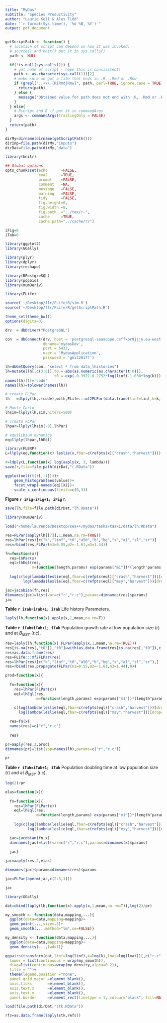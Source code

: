 ```yaml
---
title: "MyDas"
subtitle: "Species Productivity"
author: "Laurie Kell & Alex Tidd"
date: "`r format(Sys.time(), '%d %B, %Y')`"
output: pdf_document
---
```


```r
getScriptPath <- function() {
  # location of script can depend on how it was invoked:
  # source() and knit() put it in sys.calls()
  path <- NULL

  if(!is.null(sys.calls())) {
    # get name of script - hope this is consisitent!
    path <- as.character(sys.call(1))[2] 
    # make sure we got a file that ends in .R, .Rmd or .Rnw
    if (grepl("..+\\.[R|Rmd|Rnw]", path, perl=TRUE, ignore.case = TRUE) )  {
      return(path)
    } else { 
      message("Obtained value for path does not end with .R, .Rmd or .Rnw: ", path)
    }
  } else{
    # Rscript and R -f put it in commandArgs
    args <- commandArgs(trailingOnly = FALSE)
  }
  return(path)
}

dirMy=dirname(dirname(getScriptPath()))
dirInp=file.path(dirMy,"inputs")
dirDat=file.path(dirMy,"data")
```

```r
library(knitr)

## Global options
opts_chunk$set(echo      =FALSE,
               eval      =TRUE,
               prompt    =FALSE,
               comment   =NA,
               message   =FALSE,
               warning   =FALSE,
               tidy      =FALSE,
               fig.height=6,
               fig.width =8,
               fig.path  ="../tex/r-",
               cache     =TRUE,
               cache.path="../cache/r/")

iFig=0
iTab=0
```

```r
library(ggplot2)
library(GGally)

library(plyr)
library(dplyr)
library(reshape)

library(RPostgreSQL)
library(popbio)
library(numDeriv)

library(FLife)
```

```r
source('~/Desktop/flr/FLife/R/sim.R')
source('~/Desktop/flr/FLife/R/getScriptPath.R')
```

```r
theme_set(theme_bw())
options(digits=3)
```


```r
drv  = dbDriver("PostgreSQL")

con  = dbConnect(drv, host = 'postgresql-seascope.csffkpr9jjjn.eu-west-2.rds.amazonaws.com',
                 dbname='mydasDev',
                 port = 5432,
                 user = 'MydasApplication',
                 password = 'gmit2017!')

lh=dbGetQuery(con, "select * from data_lhistories")
lh=mutate(lh[,c(3:8)],t0.=-abs(as.numeric(as.character(t.0))),
                      t0 =-exp(-0.3922-0.2752*log(linf)-1.038*log(k)))[,-2]
names(lh)[1]='code'
names(lh)=tolower(names(lh))

# create FLPar
lh   =dlply(lh,.(code),with,FLife:::mf2FLPar(data.frame(linf=linf,k=k,lmat=lmat,t0=t0.)))
```

```r
# Monte Carlo
lhsim=llply(lh,sim,niters=500)
```

```r
# create FLPar
lhpar=llply(lhsim[-8],lhPar)
```

```r
# equilibium dynamics
eq=llply(lhpar,lhEql)
```

```r
library(FLBRP)
L=llply(eq,function(x) leslie(x,fbar=c(refpts(x)["crash","harvest"])))      
```

```r
r=ldply(L,function(x) log(aaply(x, 3, lambda)))
save(r,file=file.path(dirDat,"r.RData"))
```

```r
ggplot(melt(t(r[,-1])))+
    geom_histogram(aes(value))+
    facet_wrap(~names(eq)[X2])+
    scale_x_continuous(limits=c(0,3))
```

**Figure `r iFig=iFig+1; iFig`** r.


```r
save(lh,file=file.path(dirDat,"lh.RData"))
```

```r
library(numDeriv)

load("/home/laurence/Desktop/sea++/mydas/tasks/task1/data/lh.RData")

res=FLPar(aaply(lh[[7]],1,mean,na.rm=TRUE))
res=lhPar(res)[c("k","linf","t0","a50","b","bg","s","a1","sl","sr")]
res=rbind(res,FLPar(m1=0.55,m2=-1.61,m3=1.44))

fn=function(x){
  res=lhPar(x)
  eql=lhEql(res,
            m=function(length,params) exp(params["m1"])*(length^params["m2"])%*%(params["linf"]^params["m3"])%*%params["k"])
  
  log(c(log(lambda(leslie(eql,fbar=c(refpts(eql)["crash","harvest"]))[drop=TRUE])),
        log(lambda(leslie(eql,fbar=c(refpts(eql)["msy","harvest"]))[drop=TRUE]))))}

jac=jacobian(fn,res)
dimnames(jac)=list(var=c("r","r.c"),params=dimnames(res)$params)
jac
```

\newpage

**Table `r iTab=iTab+1; iTab`** Life history Parameters.
```r
laply(lh,function(x) apply(x,1,mean,na.rm=T))
```

**Table `r iTab=iTab+1; iTab`** Population growth rate at low population size (r) and at $B_{MSY}$ (r.c).
```r
res=laply(lh,function(x) FLPar(aaply(x,1,mean,na.rm=TRUE)))
res[is.na(res[,"t0"]),"t0"]=with(as.data.frame(res[is.na(res[,"t0"]),c("linf","k")]),-exp(-0.3922-0.2752*log(linf)-1.038*log(k)))
res=as.data.frame(res)
res=FLife:::mf2FLPar(res)
res=lhPar(res)[c("k","linf","t0","a50","b","bg","s","a1","sl","sr"),]
res=rbind(res,propagate(FLPar(m1=0.55,m2=-1.61,m3=1.44),9))

prod=function(x){
  
  fn=function(x){
    res=lhPar(FLPar(x))
    eql=lhEql(res,
              m=function(length,params) exp(params["m1"])*(length^params["m2"])%*%(params["linf"]^params["m3"])%*%params["k"])
    
    c(log(lambda(leslie(eql,fbar=c(refpts(eql)["crash","harvest"]))[drop=TRUE])),
      log(lambda(leslie(eql,fbar=c(refpts(eql)["msy","harvest"]))[drop=TRUE])))}

  res=fn(x)
  names(res)=c("r","r.c")
  
  res}

pr=aaply(res,2,prod)
dimnames(pr)=list(spp=names(lh),params=c("r","r.c"))

pr
```

**Table `r iTab=iTab+1; iTab`** Population doubling time at low population size (r) and at $B_{MSY}$ (r.c).
```r
log(2)/pr
```

```r
elas=function(x){
  
  fn=function(x){
    res=lhPar(FLPar(x))
    eql=lhEql(res,
              m=function(length,params) exp(params["m1"])*(length^params["m2"])%*%(params["linf"]^params["m3"])%*%params["k"])
    
    log(c(log(lambda(leslie(eql,fbar=c(refpts(eql)["crash","harvest"]))[drop=TRUE])),
          log(lambda(leslie(eql,fbar=c(refpts(eql)["msy","harvest"]))[drop=TRUE]))))}

  jac=jacobian(fn,x)
  dimnames(jac)=list(var=c("r","r.c"),params=dimnames(x)$params)
  
  jac}

jac=aaply(res,2,elas)

dimnames(jac)$params=dimnames(res)$params

jac=FLPar(aperm(jac,c(2:3,1)))

jac
```

```r
library(GGally)

dat=cbind(laply(lh,function(x) apply(x,1,mean,na.rm=T)),log(2)/pr)

my_smooth <- function(data,mapping,...){
  ggplot(data=data,mapping=mapping)+
  geom_point(...,size=.5)+
  geom_smooth(...,method="lm",se=FALSE)}

my_density <- function(data,mapping,...){
  ggplot(data=data,mapping=mapping)+
  geom_density(...,lwd=1)}

ggpairs(transform(dat,linf=log(linf),k=log(k),lmat=log(lmat))[,c("r.c","linf","k","t0","lmat")],
  lower = list(continuous = wrap(my_smooth)),
  diag=list(continuous=wrap(my_density,alpha=0.2)),
  title = "")+
  theme(legend.position ="none",
  panel.grid.major =element_blank(),
  axis.ticks       =element_blank(),
  axis.text.x      =element_blank(),
  axis.text.y      =element_blank(),
  panel.border     =element_rect(linetype = 1, colour="black", fill=NA))
```

```r
load(file.path(dirDat,"stk.RData"))

rfs=as.data.frame(laply(stk,refs))
```



